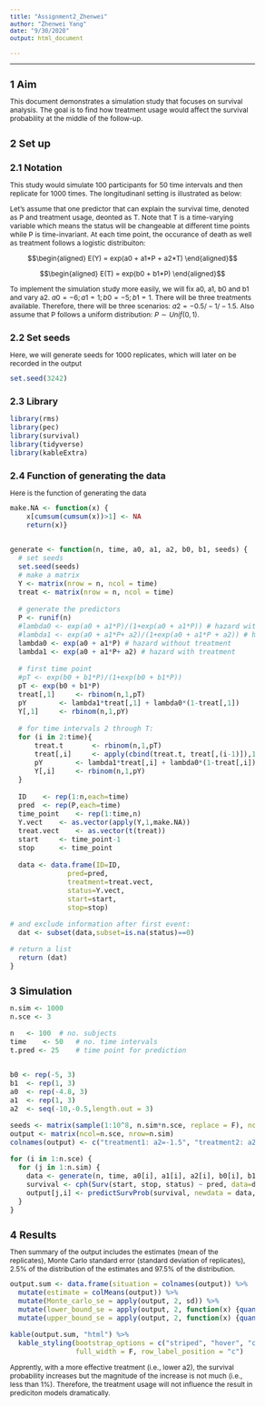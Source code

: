 ```yaml
---
title: "Assignment2_Zhenwei"
author: "Zhenwei Yang"
date: "9/30/2020"
output: html_document
  
---
```


<style type="text/css">

body{ /* Normal  */
      font-size: 12px;
  }
td {  /* Table  */
  font-size: 12px;
}
h1.title {
  font-size: 20px;
  color: DarkGreen;
}
h1 { /* Header 1 */
  font-size: 18px;
}
h2 { /* Header 2 */
    font-size: 16px;
}
h3 { /* Header 3 */
  font-size: 14px;
}
code.r{ /* Code block */
    font-size: 12px;
}
pre { /* Code block - determines code spacing between lines */
    font-size: 12px;
}
</style>

---

# 1 Aim

This document demonstrates a simulation study that focuses on survival analysis. The goal is to find how treatment usage would affect the survival probability at the middle of the follow-up. 

# 2 Set up

## 2.1 Notation

This study would simulate 100 participants for 50 time intervals and then replicate for 1000 times. The longitudinanl setting is illustrated as below: 

Let's assume that one predictor that can explain the survival time, denoted as P and treatment usage, deonted as T. Note that T is a time-varying variable which means the status will be changeable at different time points while P is time-invariant. At each time point, the occurance of death as well as treatment follows a logistic distribuiton: 

$$\begin{aligned}
E(Y) = exp(a0 + a1*P + a2*T)
\end{aligned}$$

$$\begin{aligned}
E(T) = exp(b0 + b1*P)
\end{aligned}$$

To implement the simulation study more easily, we will fix a0, a1, b0 and b1 and vary a2. $a0 = -6; a1 = 1; b0 = -5; b1 = 1$. There will be three treatments available. Therefore, there will be three scenarios: $a2 = -0.5/-1/-1.5$. Also assume that P follows a uniform distribution: $P \sim Unif(0,1)$.

## 2.2 Set seeds
Here, we will generate seeds for 1000 replicates, which will later on be recorded in the output 
```r
set.seed(3242)
```

## 2.3 Library
```r
library(rms)
library(pec)
library(survival)
library(tidyverse)
library(kableExtra)
```


## 2.4 Function of generating the data
Here is the function of generating the data
```r
make.NA <- function(x) {	 
	x[cumsum(cumsum(x))>1] <- NA
	return(x)}


generate <- function(n, time, a0, a1, a2, b0, b1, seeds) {
  # set seeds
  set.seed(seeds)
  # make a matrix
  Y <- matrix(nrow = n, ncol = time)
  treat <- matrix(nrow = n, ncol = time)
  
  # generate the predictors
  P <- runif(n)
  #lambda0 <- exp(a0 + a1*P)/(1+exp(a0 + a1*P)) # hazard without treatment
  #lambda1 <- exp(a0 + a1*P+ a2)/(1+exp(a0 + a1*P + a2)) # hazard with treatment
  lambda0 <- exp(a0 + a1*P) # hazard without treatment
  lambda1 <- exp(a0 + a1*P+ a2) # hazard with treatment
  
  # first time point
  #pT <- exp(b0 + b1*P)/(1+exp(b0 + b1*P))
  pT <- exp(b0 + b1*P)
  treat[,1]		<- rbinom(n,1,pT)
  pY		<- lambda1*treat[,1] + lambda0*(1-treat[,1])
  Y[,1] 	<- rbinom(n,1,pY)
  
  # for time intervals 2 through T:
  for (i in 2:time){
	  treat.t		<- rbinom(n,1,pT)
	  treat[,i]		<- apply(cbind(treat.t, treat[,(i-1)]),1,max)
	  pY		<- lambda1*treat[,i] + lambda0*(1-treat[,i])
	  Y[,i] 	<- rbinom(n,1,pY)
  }
  
  ID 	<- rep(1:n,each=time)
  pred 	<- rep(P,each=time)
  time_point 	<- rep(1:time,n)
  Y.vect 	<- as.vector(apply(Y,1,make.NA))
  treat.vect 	<- as.vector(t(treat))
  start 	<- time_point-1
  stop 		<- time_point
  
  data <- data.frame(ID=ID, 
			  pred=pred,
			  treatment=treat.vect,
			  status=Y.vect,
			  start=start,
			  stop=stop)

# and exclude information after first event:
  dat <- subset(data,subset=is.na(status)==0)

# return a list
  return (dat)
}
```

# 3 Simulation

```r
n.sim <- 1000 
n.sce <- 3

n 	<- 100	# no. subjects
time 	<- 50	# no. time intervals
t.pred <- 25	# time point for prediction 


b0 <- rep(-5, 3)
b1 	<- rep(1, 3)
a0 	<- rep(-4.8, 3)
a1 	<- rep(1, 3)
a2 	<- seq(-10,-0.5,length.out = 3)

seeds <- matrix(sample(1:10^8, n.sim*n.sce, replace = F), ncol = n.sce, nrow=n.sim)
output <- matrix(ncol=n.sce, nrow=n.sim)
colnames(output) <- c("treatment1: a2=-1.5", "treatment2: a2=-1", "treatment3: a2=-0.5")

for (i in 1:n.sce) {
  for (j in 1:n.sim) {
    data <- generate(n, time, a0[i], a1[i], a2[i], b0[i], b1[i], seeds[j,i])
    survival <- cph(Surv(start, stop, status) ~ pred, data=data, x = TRUE, y = TRUE, surv = TRUE)
    output[j,i] <- predictSurvProb(survival, newdata = data, times = t.pred)[1]
  }
}

```

# 4 Results

Then summary of the output includes the estimates (mean of the replicates), Monte Carlo standard error (standard deviation of replicates), 2.5% of the distribution of the estimates and 97.5% of the distribution.
```r
output.sum <- data.frame(situation = colnames(output)) %>% 
  mutate(estimate = colMeans(output)) %>% 
  mutate(Monte_carlo_se = apply(output, 2, sd)) %>% 
  mutate(lower_bound_se = apply(output, 2, function(x) {quantile(x,probs = 0.025)})) %>% 
  mutate(upper_bound_se = apply(output, 2, function(x) {quantile(x,probs = 0.975)}))

kable(output.sum, "html") %>%
  kable_styling(bootstrap_options = c("striped", "hover", "condensed","bordered"),
                full_width = F, row_label_position = "c")
```

Apprently, with a more effective treatment (i.e., lower a2), the survival probability increases but the magnitude of the increase is not much (i.e., less than 1%). Therefore, the treatment usage will not influence the result in prediciton models dramatically.

